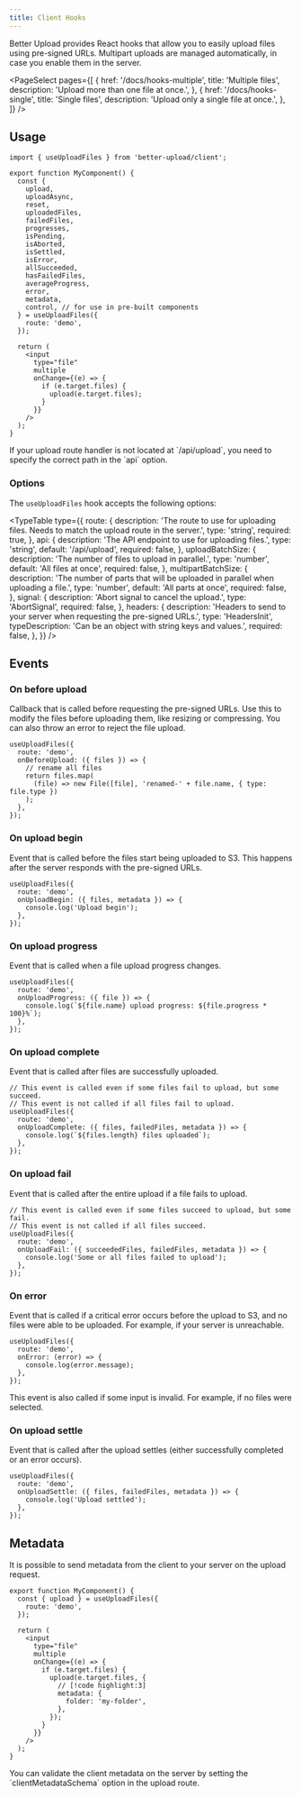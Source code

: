 ```yaml
---
title: Client Hooks
---
```


Better Upload provides React hooks that allow you to easily upload files using pre-signed URLs. Multipart uploads are managed automatically, in case you enable them in the server.

<PageSelect
  pages={[
    {
      href: '/docs/hooks-multiple',
      title: 'Multiple files',
      description: 'Upload more than one file at once.',
    },
    {
      href: '/docs/hooks-single',
      title: 'Single files',
      description: 'Upload only a single file at once.',
    },
  ]}
/>

## Usage

```tsx title="my-component.tsx"
import { useUploadFiles } from 'better-upload/client';

export function MyComponent() {
  const {
    upload,
    uploadAsync,
    reset,
    uploadedFiles,
    failedFiles,
    progresses,
    isPending,
    isAborted,
    isSettled,
    isError,
    allSucceeded,
    hasFailedFiles,
    averageProgress,
    error,
    metadata,
    control, // for use in pre-built components
  } = useUploadFiles({
    route: 'demo',
  });

  return (
    <input
      type="file"
      multiple
      onChange={(e) => {
        if (e.target.files) {
          upload(e.target.files);
        }
      }}
    />
  );
}
```

<Callout>
  If your upload route handler is not located at `/api/upload`, you need to
  specify the correct path in the `api` option.
</Callout>

### Options

The `useUploadFiles` hook accepts the following options:

<TypeTable
  type={{
    route: {
      description:
        'The route to use for uploading files. Needs to match the upload route in the server.',
      type: 'string',
      required: true,
    },
    api: {
      description: 'The API endpoint to use for uploading files.',
      type: 'string',
      default: '/api/upload',
      required: false,
    },
    uploadBatchSize: {
      description: 'The number of files to upload in parallel.',
      type: 'number',
      default: 'All files at once',
      required: false,
    },
    multipartBatchSize: {
      description:
        'The number of parts that will be uploaded in parallel when uploading a file.',
      type: 'number',
      default: 'All parts at once',
      required: false,
    },
    signal: {
      description: 'Abort signal to cancel the upload.',
      type: 'AbortSignal',
      required: false,
    },
    headers: {
      description:
        'Headers to send to your server when requesting the pre-signed URLs.',
      type: 'HeadersInit',
      typeDescription: 'Can be an object with string keys and values.',
      required: false,
    },
  }}
/>

## Events

### On before upload

Callback that is called before requesting the pre-signed URLs. Use this to modify the files before uploading them, like resizing or compressing. You can also throw an error to reject the file upload.

```tsx
useUploadFiles({
  route: 'demo',
  onBeforeUpload: ({ files }) => {
    // rename all files
    return files.map(
      (file) => new File([file], 'renamed-' + file.name, { type: file.type })
    );
  },
});
```

### On upload begin

Event that is called before the files start being uploaded to S3. This happens after the server responds with the pre-signed URLs.

```tsx
useUploadFiles({
  route: 'demo',
  onUploadBegin: ({ files, metadata }) => {
    console.log('Upload begin');
  },
});
```

### On upload progress

Event that is called when a file upload progress changes.

```tsx
useUploadFiles({
  route: 'demo',
  onUploadProgress: ({ file }) => {
    console.log(`${file.name} upload progress: ${file.progress * 100}%`);
  },
});
```

### On upload complete

Event that is called after files are successfully uploaded.

```tsx
// This event is called even if some files fail to upload, but some succeed.
// This event is not called if all files fail to upload.
useUploadFiles({
  route: 'demo',
  onUploadComplete: ({ files, failedFiles, metadata }) => {
    console.log(`${files.length} files uploaded`);
  },
});
```

### On upload fail

Event that is called after the entire upload if a file fails to upload.

```tsx
// This event is called even if some files succeed to upload, but some fail.
// This event is not called if all files succeed.
useUploadFiles({
  route: 'demo',
  onUploadFail: ({ succeededFiles, failedFiles, metadata }) => {
    console.log('Some or all files failed to upload');
  },
});
```

### On error

Event that is called if a critical error occurs before the upload to S3, and no files were able to be uploaded. For example, if your server is unreachable.

```tsx
useUploadFiles({
  route: 'demo',
  onError: (error) => {
    console.log(error.message);
  },
});
```

<Callout>
  This event is also called if some input is invalid. For example, if no files
  were selected.
</Callout>

### On upload settle

Event that is called after the upload settles (either successfully completed or an error occurs).

```tsx
useUploadFiles({
  route: 'demo',
  onUploadSettle: ({ files, failedFiles, metadata }) => {
    console.log('Upload settled');
  },
});
```

## Metadata

It is possible to send metadata from the client to your server on the upload request.

```tsx
export function MyComponent() {
  const { upload } = useUploadFiles({
    route: 'demo',
  });

  return (
    <input
      type="file"
      multiple
      onChange={(e) => {
        if (e.target.files) {
          upload(e.target.files, {
            // [!code highlight:3]
            metadata: {
              folder: 'my-folder',
            },
          });
        }
      }}
    />
  );
}
```

<Callout>
  You can validate the client metadata on the server by setting the
  `clientMetadataSchema` option in the upload route.
</Callout>
